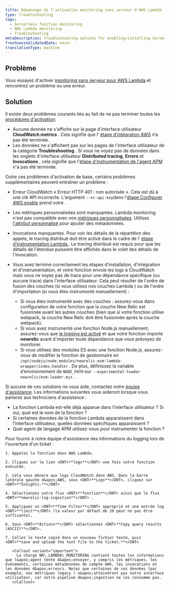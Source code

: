 ```yaml
---
title: Dépannage de l'activation monitoring sans serveur d'AWS Lambda
type: troubleshooting
tags:
  - Serverless function monitoring
  - AWS Lambda monitoring
  - Troubleshooting
metaDescription: Troubleshooting options for enabling/installing Serverless monitoring for AWS Lambda.
freshnessValidatedDate: never
translationType: machine
---
```


## Problème

Vous essayez d&apos;activer [monitoring sans serveur pour AWS Lambda](/docs/serverless-function-monitoring/aws-lambda-monitoring/get-started/introduction-new-relic-monitoring-aws-lambda) et rencontrez un problème ou une erreur.

## Solution

Il existe deux problèmes courants liés au fait de ne pas terminer toutes les [procédures d&apos;activation](/docs/serverless-function-monitoring/aws-lambda-monitoring/get-started/enable-new-relic-monitoring-aws-lambda):

* Aucune donnée ne s&apos;affiche sur la page d&apos;interface utilisateur <DNT>**CloudWatch metrics**</DNT> . Cela signifie que l’ [étape d’intégration AWS](/docs/serverless-function-monitoring/aws-lambda-monitoring/get-started/enable-new-relic-monitoring-aws-lambda#connect-aws) n’a pas été terminée.
* Les données ne s&apos;affichent pas sur les pages de l&apos;interface utilisateur de la catégorie <DNT>**Troubleshooting**</DNT> . Si vous ne voyez pas de données dans les onglets d&apos;interface utilisateur <DNT>**Distributed tracing**</DNT>, <DNT>**Errors**</DNT> et <DNT>**Invocations**</DNT> , cela signifie que l&apos;[étape d&apos;instrumentation de l&apos;agent APM](/docs/serverless-function-monitoring/aws-lambda-monitoring/get-started/enable-new-relic-monitoring-aws-lambda#instrument-lambda) n&apos;a pas été terminée.

Outre ces problèmes d&apos;activation de base, certains problèmes supplémentaires peuvent entraîner un problème :

* Erreur CloudWatch « Erreur HTTP 401 : non autorisée ». Cela est dû à une clé API incorrecte. L&apos;argument `--nr-api-key`dans l&apos;[étape Configurer AWS enable](/docs/serverless-function-monitoring/aws-lambda-monitoring/get-started/enable-new-relic-monitoring-aws-lambda#connect-aws) prend votre <InlinePopover type="userKey" />.

* Les métriques personnalisées sont manquantes. Lambda monitoring n&apos;est pas compatible avec nos [métriques personnalisées](/docs/agents/manage-apm-agents/agent-data/collect-custom-metrics). Utilisez [l&apos;attribut personnalisé](/docs/agents/manage-apm-agents/agent-data/collect-custom-attributes) pour ajouter des métadonnées.

* Invocations manquantes. Pour voir les détails de la répartition des appels, le tracing distribué doit être activé dans le cadre de l’ [étape d’instrumentation Lambda ](/docs/serverless-function-monitoring/aws-lambda-monitoring/get-started/enable-new-relic-monitoring-aws-lambda#instrument-lambda). Le tracing distribué est requis pour que les détails de l&apos;étendue puissent être affichés dans le volet des détails de l&apos;invocation.

* Vous avez terminé correctement les étapes d&apos;installation, d&apos;intégration et d&apos;instrumentation, et votre fonction envoie les logs à CloudWatch mais vous ne voyez pas de trace pour une dépendance spécifique (ou aucune trace) dans l&apos;interface utilisateur. Cela peut résulter de l&apos;ordre de fusion des couches (si vous utilisez nos couches Lambda ) ou de l&apos;ordre d&apos;importation (si vous êtes instrumenté manuellement) :

  * Si vous êtes instrumenté avec des couches : assurez-vous dans configuration de votre fonction que la couche New Relic est fusionnée avant les autres couches (bien que si votre fonction utilise webpack, la couche New Relic doit être fusionnée après la couche webpack).
  * Si vous avez instrumenté une fonction Node.js manuellement, assurez-vous que [le logging est activé](/docs/apm/agents/nodejs-agent/installation-configuration/nodejs-agent-configuration/#logging_config) et que votre fonction importe <DNT>**newrelic**</DNT> avant d&apos;importer toute dépendance que vous prévoyez de monitorer.
  * Si vous utilisez des modules ES avec une fonction Node.js, assurez-vous de modifier la fonction de gestionnaire en `/opt/nodejs/node_modules/newrelic-esm-lambda-wrapper/index.handler` . De plus, définissez la variable d’environnement de `NODE_PATH` sur `--experimental-loader newrelic/esm-loader.mjs` .

Si aucune de ces solutions ne vous aide, contactez notre [équipe d&apos;assistance](https://support.newrelic.com/). Les informations suivantes vous aideront lorsque vous parlerez aux techniciens d&apos;assistance :

* La fonction Lambda est-elle déjà apparue dans l’interface utilisateur ? Si oui, quel est le nom de la fonction ?
* Si certaines données de la fonction Lambda apparaissent dans l’interface utilisateur, quelles données spécifiques apparaissent ?
* Quel agent de langage APM utilisez-vous pour instrumenter la fonction ?

<CollapserGroup>
  <Collapser id="attach-logs" title="Recommandé : joignez vos logs CloudWatch au ticket">
    Pour fournir à notre équipe d&apos;assistance des informations du logging lors de l&apos;ouverture d&apos;un ticket :

    1. Appelez la fonction dans AWS Lambda.

    2. Cliquez sur le lien <DNT>**logs**</DNT> une fois votre fonction exécutée.

    3. Cela vous mènera aux logs CloudWatch dans AWS. Dans la barre latérale gauche d&apos;AWS, sous <DNT>**Logs**</DNT>, cliquez sur <DNT>**Insights.**</DNT>

    4. Sélectionnez votre flux <DNT>**function**</DNT> ainsi que le flux <DNT>**newrelic-log-ingestion**</DNT> .

    5. Appliquez un <DNT>**Time Filter**</DNT> approprié et une entrée log <DNT>**limit**</DNT> (la valeur par défaut de 20 peut ne pas être suffisante).

    6. Sous <DNT>**Actions**</DNT> sélectionnez <DNT>**Copy query results (ASCII)**</DNT>.

    7. Collez le texte copié dans un nouveau fichier texte, puis <DNT>**save and upload the text file to the ticket.**</DNT>

       <Callout variant="important">
         La charge NR\_LAMBDA\_MONITORING contient toutes les informations que l&apos;agent tente d&apos;envoyer, y compris les métriques, les événements, certaines métadonnées de compte AWS, les invocations et les données d&apos;erreurs. Notez que certaines de ces données (par exemple, nos métriques legacy ) n&apos;atteindront pas notre interface utilisateur, car notre pipeline d&apos;ingestion ne les consomme pas.
       </Callout>
  </Collapser>
</CollapserGroup>